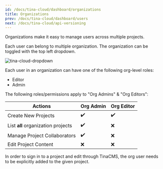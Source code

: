 ```yaml
---
id: /docs/tina-cloud/dashboard/organizations
title: Organizations
prev: /docs/tina-cloud/dashboard/users
next: /docs/tina-cloud/api-versioning
---
```


Organizations make it easy to manage users across multiple projects.

Each user can belong to multiple organization. The organization can be toggled with the top left dropdown.

![tina-cloud-dropdown](https://res.cloudinary.com/forestry-demo/image/upload/v1667430691/tina-io/docs/tina-cloud/Screen_Shot_2022-11-02_at_8.09.55_PM.png)

Each user in an organization can have one of the following org-level roles:

* Editor
* Admin

The following roles/permissions apply to "Org Admins" & "Org Editors":

| Actions                            | Org Admin | Org Editor |
| ---------------------------------- | --------- | ---------- |
| Create New Projects                | ✔️        | ✔️         |
| List **all** organization projects | ✔️        | ❌          |
| Manage Project Collaborators       | ✔️        | ❌          |
| Edit Project Content               | ❌         | ❌          |

In order to sign in to a project and edit through TinaCMS, the org user needs to be explicitly added to the given project.
